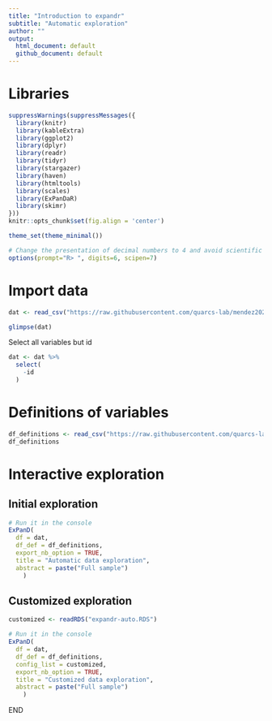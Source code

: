 ```yaml
---
title: "Introduction to expandr"
subtitle: "Automatic exploration"
author: ""
output:
  html_document: default
  github_document: default
---
```



# Libraries

```r
suppressWarnings(suppressMessages({
  library(knitr)
  library(kableExtra)
  library(ggplot2)
  library(dplyr)
  library(readr)
  library(tidyr)
  library(stargazer)
  library(haven)
  library(htmltools)
  library(scales)
  library(ExPanDaR)
  library(skimr)
}))
knitr::opts_chunk$set(fig.align = 'center')

theme_set(theme_minimal())

# Change the presentation of decimal numbers to 4 and avoid scientific notation
options(prompt="R> ", digits=6, scipen=7)
```


# Import data

```r
dat <- read_csv("https://raw.githubusercontent.com/quarcs-lab/mendez2020-convergence-clubs-code-data/master/assets/dat.csv") 
```

```r
glimpse(dat)
```



Select all variables but id

```r
dat <- dat %>% 
  select(
    -id
  )
```


# Definitions of variables


```r
df_definitions <- read_csv("https://raw.githubusercontent.com/quarcs-lab/mendez2020-convergence-clubs-code-data/master/assets/dat-definitions.csv") 
df_definitions 
```

# Interactive exploration

## Initial exploration

```r
# Run it in the console
ExPanD(
  df = dat,
  df_def = df_definitions,
  export_nb_option = TRUE,
  title = "Automatic data exploration",
  abstract = paste("Full sample")
    )
```



## Customized exploration

```r
customized <- readRDS("expandr-auto.RDS")
```



```r
# Run it in the console
ExPanD(
  df = dat,
  df_def = df_definitions,
  config_list = customized,
  export_nb_option = TRUE,
  title = "Customized data exploration",
  abstract = paste("Full sample")
    )
```




END




